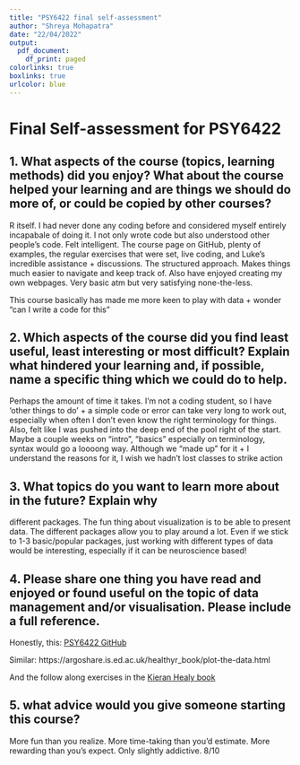 ```yaml
---
title: "PSY6422 final self-assessment"
author: "Shreya Mohapatra"
date: "22/04/2022"
output:
  pdf_document:
    df_print: paged
colorlinks: true
boxlinks: true
urlcolor: blue
---
```


# Final Self-assessment for PSY6422

## 1. What aspects of the course (topics, learning methods) did you enjoy? What about the course helped your learning and are things we should do more of, or could be copied by other courses?

R itself. I had never done any coding before and considered myself entirely incapabale of doing it. I not only wrote code but also understood other people's code. Felt intelligent.
The course page on GitHub, plenty of examples, the regular exercises that were set, live coding, and Luke's incredible assistance + discussions.
The structured approach. Makes things much easier to navigate and keep track of.
Also have enjoyed creating my own webpages. Very basic atm but very satisfying none-the-less.

This course basically has made me more keen to play with data + wonder "can I write a code for this"

## 2. Which aspects of the course did you find least useful, least interesting or most difficult? Explain what hindered your learning and, if possible, name a specific thing which we could do to help.

Perhaps the amount of time it takes. I'm not a coding student, so I have 'other things to do' + a simple code or error can take very long to work out, especially when often I don't even know the right terminology for things.
Also, felt like I was pushed into the deep end of the pool right of the start. Maybe a couple weeks on "intro", "basics" especially on terminology, syntax would go a loooong way.
Although we "made up" for it + I understand the reasons for it, I wish we hadn't lost classes to strike action

## 3. What topics do you want to learn more about in the future? Explain why

different packages. The fun thing about visualization is to be able to present data. The different packages allow you to play around a lot.
Even if we stick to 1-3 basic/popular packages, just working with different types of data would be interesting, especially if it can be neuroscience based!

## 4. Please share one thing you have read and enjoyed or found useful on the topic of data management and/or visualisation. Please include a full reference.

Honestly, this: [PSY6422 GitHub](https://tomstafford.github.io/psy6422/rmarkdown.html)

Similar: https://argoshare.is.ed.ac.uk/healthyr_book/plot-the-data.html

And the follow along exercises in the [Kieran Healy book](https://socviz.co/)

## 5. what advice would you give someone starting this course?

More fun than you realize. More time-taking than you'd estimate. More rewarding than you's expect. Only slightly addictive. 8/10
